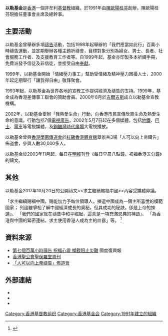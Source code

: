 '''以勒基金'''是[[香港|香港]]一個非牟利[[基督教|基督教]]組織，於1991年由[[陳歐陽桂芬|陳歐陽桂芬]]創辦，陳歐陽桂芬現擔任董事會主席及總幹事。

==主要活動==
以勒基金曾舉辦多項[[禱告|禱告]]活動，包括1998年起舉辦的「我們應當如此行」百萬小時禱告運動，並定期舉辦各種主題祈禱會，目標對象分別為婦女、男士、長者、社會服務工作者、及支援教育工作者等。自1999年起，基金亦印製多本祈禱手冊，免費派發予信徒及非信徒，並接受自由[[奉獻|奉獻]]。

1999年，以勒基金開始「情緒壓力事工」幫助受情緒及精神壓力困擾人士，2000年起定期舉行「讓我得自由」敬拜聚會。

1993年起，以勒基金為世界各地的宣教工作提供經濟及禱告的支持。1999年，基金成為香港差傳事工聯會的贊助會員。2000年8月於[[吉爾吉斯|吉爾吉斯]]成立以勒基金宣教機構。

2002年，以勒基金舉辦「我熱愛生命」行動，向香港市民宣傳欣賞生命及熱愛生命的意識。行動包括7個[[電視|電視]][[廣告|廣告]]，2002年5月7日起在多個媒體，包括[[地鐵|地鐵]]、[[巴士|巴士]]、[[電車|電車]]等電視媒體，及[[銅鑼灣|銅鑼灣]][[時代廣場_(香港)|時代廣場]]大電視播放。

以勒基金曾與[[香港學園傳道會|香港學園傳道會]]於[[紅磡|紅磡]][[香港體育館|香港體育館]]舉辦共3場「人可以向上帝禱告」佈道會，參與人數30,000多人。

以勒基金於2003年11月起，每日在[[明報|明報]]刊登《每日早晨八點鐘，祝福香港五分鐘》的禱文。

==其他==
以勒基金2017年10月20日的公開禱文<<求主繼續賜福中國>>內容受媒體非議。

「求主繼續賜褔中國，賜能加力予每位領導人，揀選中國成為一個主所喜悅的模範國家；
列國雖爭相了解中國經濟成長的奧秘，但其成功的秘訣，卻是上帝的揀選」、
「我們的國家就在禱告中和平崛起，這真是一項充滿恩典的神蹟」、
「為香港與中國的緊密連結，求主使用香港人成為主的皿器」等。
<ref>{{cite news|url=https://thestandnews.com/society/%E5%8F%88%E4%BF%82%E4%BB%A5%E5%8B%92%E5%9F%BA%E9%87%91-%E5%8F%A6%E9%A1%9E%E7%A6%B1%E6%96%87-%E4%B8%AD%E5%9C%8B%E6%88%90%E7%82%BA%E4%B8%BB%E6%89%80%E5%96%9C%E6%82%85%E7%9A%84%E6%A8%A1%E7%AF%84%E5%9C%8B-%E6%88%90%E5%8A%9F%E4%B9%83%E4%B8%8A%E5%B8%9D%E6%8F%80%E9%81%B8//|title=以勒基金另類禱文：中國成為主所喜悅的模範國，成功乃上帝揀選|date=2017年10月20日|publisher=立場新聞|accessdate=2017年10月20日|archive-date=2017年10月20日|archive-url=https://web.archive.org/web/20171020191359/https://thestandnews.com/society/%E5%8F%88%E4%BF%82%E4%BB%A5%E5%8B%92%E5%9F%BA%E9%87%91-%E5%8F%A6%E9%A1%9E%E7%A6%B1%E6%96%87-%E4%B8%AD%E5%9C%8B%E6%88%90%E7%82%BA%E4%B8%BB%E6%89%80%E5%96%9C%E6%82%85%E7%9A%84%E6%A8%A1%E7%AF%84%E5%9C%8B-%E6%88%90%E5%8A%9F%E4%B9%83%E4%B8%8A%E5%B8%9D%E6%8F%80%E9%81%B8//|dead-url=no}}</ref>

==資料來源==
*[https://web.archive.org/web/20061211112709/http://www.kingdomrevival.com.tw/krthome/index.php?id=6338&PHPSESSID=b7f533b5340e43ddc2ad143e8defd9e6 第七個百萬小時禱告 祝福心靈 攔截阻止災難] 國度復興報
*[https://web.archive.org/web/20070927040540/http://stpch.hkskh.org/pdf/week27_20070708.pdf 香港聖公會聖保羅堂周刊]
*[https://web.archive.org/web/20071007083929/http://www.godsky.com/news/jiaohui/200607/8065.html 「人可以向上帝禱告」佈道會]
{{reflist}}

==外部連結==
*{{official website}}
*{{facebook}}
*{{youtube|channel=UCdD0uASkcIpZysaOU0NJmrA}}

[[Category:香港基督教组织|Category:香港基督教组织]]
[[Category:香港基金会|Category:香港基金会]]
[[Category:1991年建立的組織|Category:1991年建立的組織]]
